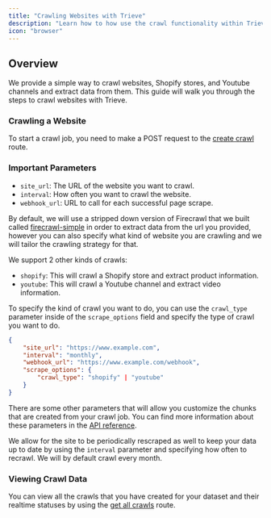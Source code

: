 ```yaml
---
title: "Crawling Websites with Trieve"
description: "Learn how to how use the crawl functionality within Trieve"
icon: "browser"
---
```


## Overview

We provide a simple way to crawl websites, Shopify stores, and Youtube channels and extract data from them. This guide will walk you through the steps to crawl websites with Trieve.

### Crawling a Website

To start a crawl job, you need to make a POST request to the [create crawl](/api-reference/crawl/crawl-a-new-crawl-request) route.

### Important Parameters
- `site_url`: The URL of the website you want to crawl.
- `interval`: How often you want to crawl the website.
- `webhook_url`: URL to call for each successful page scrape.

By default, we will use a stripped down version of Firecrawl that we built called [firecrawl-simple](https://github.com/devflowinc/firecrawl-simple) in order to extract data from the url you provided,
however you can also specify what kind of website you are crawling and we will tailor the crawling strategy for that.

We support 2 other kinds of crawls:
- `shopify`: This will crawl a Shopify store and extract product information.
- `youtube`: This will crawl a Youtube channel and extract video information.

To specify the kind of crawl you want to do, you can use the `crawl_type` parameter inside of the `scrape_options` field and specify the type of crawl you want to do.

```json
{
    "site_url": "https://www.example.com",
    "interval": "monthly",
    "webhook_url": "https://www.example.com/webhook",
    "scrape_options": {
        "crawl_type": "shopify" | "youtube"
    }
}
```

There are some other parameters that will allow you customize the chunks that are created from your crawl job. You can find more information about these parameters in the [API reference](/api-reference/crawl/crawl-a-new-crawl-request).

We allow for the site to be periodically rescraped as well to keep your data up to date by using the `interval` parameter and specifying how often to recrawl. We will by
default crawl every month.

### Viewing Crawl Data

You can view all the crawls that you have created for your dataset and their realtime statuses by using the [get all crawls](/api-reference/crawl/get-all-crawl-requests-for-a-dataset) route.
